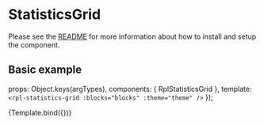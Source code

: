 
<Meta title="Molecules/StatisticsGrid" component={RplStatisticsGrid} />

# StatisticsGrid
Please see the [README](https://github.com/dpc-sdp/ripple/blob/master/packages/components/Molecules/StatisticsGrid/README.md) for more information about how to install and setup the component.

## Basic example

  props: Object.keys(argTypes),
  components: { RplStatisticsGrid },
  template: `<rpl-statistics-grid :blocks="blocks" :theme="theme" />`
});

<Canvas>
  <Story
    name="StatisticsGrid"
    args={{
      blocks: [
        {
          heading: 'H2 Heading + subheading max 40 characters',
          body: 'P Subheading / XS maximum 44 characters long',
          theme: 'primary'
        },
        {
          heading: 'Secondary theme',
          body: 'Body copy maximum 36 characters long',
          theme: 'secondary'
        },
        {
          heading: 'H2 Heading only  maximum 70 characters. Heading only max 70 characters',
          theme: 'primary'
        },
        {
          heading: 'Secondary theme',
          body: 'Body copy maximum 36 characters long',
          theme: 'secondary'
        },
        {
          heading: 'H2 Heading + subheading max 40 characters',
          body: 'P Subheading / XS maximum 44 characters long',
          theme: 'primary'
        },
        {
          heading: 'H2 Heading only  maximum 70 characters. Heading only max 70 characters',
          theme: 'primary'
        }      ]
    }}
  >
    {Template.bind({})}
  </Story>
</Canvas>

<ArgsTable of={RplStatisticsGrid} />
